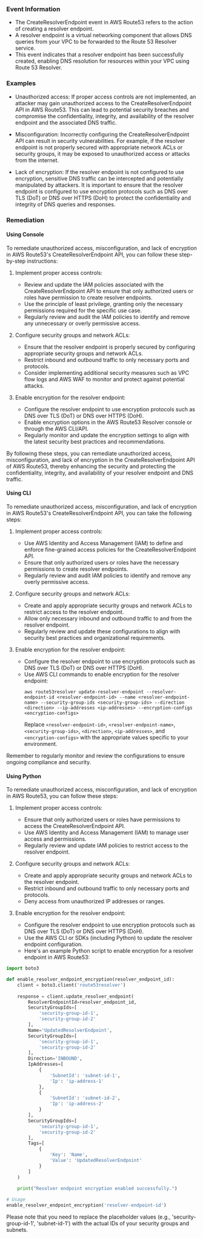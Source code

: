 
### Event Information

- The CreateResolverEndpoint event in AWS Route53 refers to the action of creating a resolver endpoint. 
- A resolver endpoint is a virtual networking component that allows DNS queries from your VPC to be forwarded to the Route 53 Resolver service. 
- This event indicates that a resolver endpoint has been successfully created, enabling DNS resolution for resources within your VPC using Route 53 Resolver.


### Examples

- Unauthorized access: If proper access controls are not implemented, an attacker may gain unauthorized access to the CreateResolverEndpoint API in AWS Route53. This can lead to potential security breaches and compromise the confidentiality, integrity, and availability of the resolver endpoint and the associated DNS traffic.

- Misconfiguration: Incorrectly configuring the CreateResolverEndpoint API can result in security vulnerabilities. For example, if the resolver endpoint is not properly secured with appropriate network ACLs or security groups, it may be exposed to unauthorized access or attacks from the internet.

- Lack of encryption: If the resolver endpoint is not configured to use encryption, sensitive DNS traffic can be intercepted and potentially manipulated by attackers. It is important to ensure that the resolver endpoint is configured to use encryption protocols such as DNS over TLS (DoT) or DNS over HTTPS (DoH) to protect the confidentiality and integrity of DNS queries and responses.

### Remediation

#### Using Console

To remediate unauthorized access, misconfiguration, and lack of encryption in AWS Route53's CreateResolverEndpoint API, you can follow these step-by-step instructions:

1. Implement proper access controls:
   - Review and update the IAM policies associated with the CreateResolverEndpoint API to ensure that only authorized users or roles have permission to create resolver endpoints.
   - Use the principle of least privilege, granting only the necessary permissions required for the specific use case.
   - Regularly review and audit the IAM policies to identify and remove any unnecessary or overly permissive access.

2. Configure security groups and network ACLs:
   - Ensure that the resolver endpoint is properly secured by configuring appropriate security groups and network ACLs.
   - Restrict inbound and outbound traffic to only necessary ports and protocols.
   - Consider implementing additional security measures such as VPC flow logs and AWS WAF to monitor and protect against potential attacks.

3. Enable encryption for the resolver endpoint:
   - Configure the resolver endpoint to use encryption protocols such as DNS over TLS (DoT) or DNS over HTTPS (DoH).
   - Enable encryption options in the AWS Route53 Resolver console or through the AWS CLI/API.
   - Regularly monitor and update the encryption settings to align with the latest security best practices and recommendations.

By following these steps, you can remediate unauthorized access, misconfiguration, and lack of encryption in the CreateResolverEndpoint API of AWS Route53, thereby enhancing the security and protecting the confidentiality, integrity, and availability of your resolver endpoint and DNS traffic.

#### Using CLI

To remediate unauthorized access, misconfiguration, and lack of encryption in AWS Route53's CreateResolverEndpoint API, you can take the following steps:

1. Implement proper access controls:
   - Use AWS Identity and Access Management (IAM) to define and enforce fine-grained access policies for the CreateResolverEndpoint API.
   - Ensure that only authorized users or roles have the necessary permissions to create resolver endpoints.
   - Regularly review and audit IAM policies to identify and remove any overly permissive access.

2. Configure security groups and network ACLs:
   - Create and apply appropriate security groups and network ACLs to restrict access to the resolver endpoint.
   - Allow only necessary inbound and outbound traffic to and from the resolver endpoint.
   - Regularly review and update these configurations to align with security best practices and organizational requirements.

3. Enable encryption for the resolver endpoint:
   - Configure the resolver endpoint to use encryption protocols such as DNS over TLS (DoT) or DNS over HTTPS (DoH).
   - Use AWS CLI commands to enable encryption for the resolver endpoint:
     ```
     aws route53resolver update-resolver-endpoint --resolver-endpoint-id <resolver-endpoint-id> --name <resolver-endpoint-name> --security-group-ids <security-group-ids> --direction <direction> --ip-addresses <ip-addresses> --encryption-configs <encryption-configs>
     ```
     Replace `<resolver-endpoint-id>`, `<resolver-endpoint-name>`, `<security-group-ids>`, `<direction>`, `<ip-addresses>`, and `<encryption-configs>` with the appropriate values specific to your environment.

Remember to regularly monitor and review the configurations to ensure ongoing compliance and security.

#### Using Python

To remediate unauthorized access, misconfiguration, and lack of encryption in AWS Route53, you can follow these steps:

1. Implement proper access controls:
   - Ensure that only authorized users or roles have permissions to access the CreateResolverEndpoint API.
   - Use AWS Identity and Access Management (IAM) to manage user access and permissions.
   - Regularly review and update IAM policies to restrict access to the resolver endpoint.

2. Configure security groups and network ACLs:
   - Create and apply appropriate security groups and network ACLs to the resolver endpoint.
   - Restrict inbound and outbound traffic to only necessary ports and protocols.
   - Deny access from unauthorized IP addresses or ranges.

3. Enable encryption for the resolver endpoint:
   - Configure the resolver endpoint to use encryption protocols such as DNS over TLS (DoT) or DNS over HTTPS (DoH).
   - Use the AWS CLI or SDKs (including Python) to update the resolver endpoint configuration.
   - Here's an example Python script to enable encryption for a resolver endpoint in AWS Route53:

```python
import boto3

def enable_resolver_endpoint_encryption(resolver_endpoint_id):
    client = boto3.client('route53resolver')
    
    response = client.update_resolver_endpoint(
        ResolverEndpointId=resolver_endpoint_id,
        SecurityGroupIds=[
            'security-group-id-1',
            'security-group-id-2'
        ],
        Name='UpdatedResolverEndpoint',
        SecurityGroupIds=[
            'security-group-id-1',
            'security-group-id-2'
        ],
        Direction='INBOUND',
        IpAddresses=[
            {
                'SubnetId': 'subnet-id-1',
                'Ip': 'ip-address-1'
            },
            {
                'SubnetId': 'subnet-id-2',
                'Ip': 'ip-address-2'
            }
        ],
        SecurityGroupIds=[
            'security-group-id-1',
            'security-group-id-2'
        ],
        Tags=[
            {
                'Key': 'Name',
                'Value': 'UpdatedResolverEndpoint'
            }
        ]
    )
    
    print("Resolver endpoint encryption enabled successfully.")

# Usage
enable_resolver_endpoint_encryption('resolver-endpoint-id')
```

Please note that you need to replace the placeholder values (e.g., 'security-group-id-1', 'subnet-id-1') with the actual IDs of your security groups and subnets.

